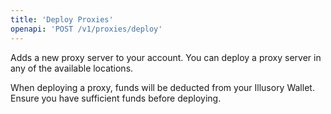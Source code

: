 ```yaml
---
title: 'Deploy Proxies'
openapi: 'POST /v1/proxies/deploy'
---
```


Adds a new proxy server to your account. You can deploy a proxy server in any of the available locations.

<Warning>
    When deploying a proxy, funds will be deducted from your Illusory Wallet. Ensure you have sufficient funds before deploying.
</Warning>